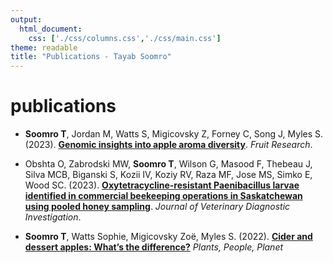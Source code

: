 ```yaml
---
output:
  html_document:
    css: ['./css/columns.css','./css/main.css']
theme: readable
title: "Publications - Tayab Soomro"
---
```


# publications

- **Soomro T**, Jordan M, Watts S, Migicovsky Z, Forney C, Song J, Myles S. (2023). [**Genomic insights into apple aroma diversity**](https://www.maxapress.com/article/doi/10.48130/FruRes-2023-0027). *Fruit Research*.

- Obshta O, Zabrodski MW, **Soomro T**, Wilson G, Masood F, Thebeau J, Silva MCB, Biganski S, Kozii IV, Koziy RV, Raza MF, Jose MS, Simko E, Wood SC. (2023). [**Oxytetracycline-resistant Paenibacillus larvae identified in commercial beekeeping operations in Saskatchewan using pooled honey sampling**](https://journals.sagepub.com/doi/10.1177/10406387231200178). *Journal of Veterinary Diagnostic Investigation*.

- **Soomro T**, Watts Sophie, Migicovsky Zoë, Myles S. (2022). [**Cider and dessert apples: What's the difference?**](https://nph.onlinelibrary.wiley.com/doi/full/10.1002/ppp3.10284) *Plants, People, Planet*





